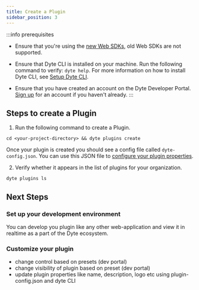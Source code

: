 ```yaml
---
title: Create a Plugin
sidebar_position: 3
---
```


:::info prerequisites
- Ensure that you're using the [new Web SDKs](http://localhost:3000/react-ui-kit), old Web SDKs are not supported.

- Ensure that Dyte CLI is installed on your machine. Run the following command to verify: `dyte help`. For more information on how to install Dyte CLI, see [Setup Dyte CLI](https://docs.dyte.io/cli).

- Ensure that you have created an account on the Dyte Developer Portal. [Sign up](https://dev.dyte.io) for an account if you haven't already.
:::
 
## Steps to create a Plugin

1. Run the following command to create a Plugin. 
```shell
cd <your-project-directory> && dyte plugins create
```
Once your plugin is created you should see a config file called `dyte-config.json`. You can use this JSON file to [configure your plugin properties](https://docs.dyte.io/plugin-sdk/setup/customize).

2. Verify whether it appears in the list of plugins for your organization. 
```shell
dyte plugins ls
```

## Next Steps

### Set up your development environment
You can develop you plugin like any other web-application and view it in realtime as a part of the Dyte ecosystem.

### Customize your plugin
- change control based on presets (dev portal)
- change visibility of plugin based on preset (dev portal)
- update plugin properties like name, description, logo etc using plugin-config.json and dyte CLI